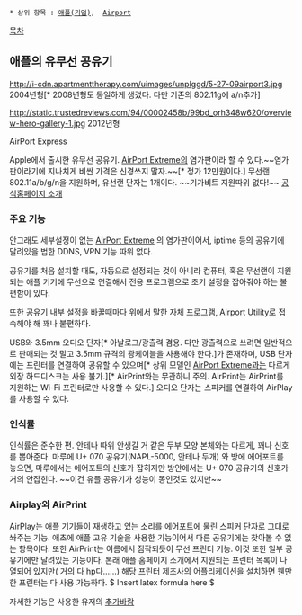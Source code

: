  * 상위 항목 : [[애플(기업)]],  [[Airport]]

[[목차]]

== 애플의 유무선 공유기 ==
http://i-cdn.apartmenttherapy.com/uimages/unplggd/5-27-09airport3.jpg
2004년형[* 2008년형도 동일하게 생겼다. 다만 기존의 802.11g에 a/n추가]

http://static.trustedreviews.com/94/00002458b/99bd_orh348w620/overview-hero-gallery-1.jpg
2012년형

AirPort Express

Apple에서 출시한 유무선 공유기. [[AirPort Extreme]]의 염가판이라 할 수 있다.~~염가판이라기에 지나치게 비싼 가격은 신경쓰지 말자.~~[* 정가 12만원이다.] 무선랜 802.11a/b/g/n을 지원하며, 유선랜 단자는 1개이다. ~~기가비트 지원따위 없다!~~
[http://www.apple.com/kr/airportexpress/#airplay 공식홈페이지 소개]


=== 주요 기능 ===
안그래도 세부설정이 없는 [[AirPort Extreme]] 의 염가판이어서, iptime 등의 공유기에 달려있을 법한 DDNS, VPN 기능 따위 없다.

공유기를 처음 설치할 때도, 자동으로 설정되는 것이 아니라 컴퓨터, 혹은 무선랜이 지원되는 애플 기기에 무선으로 연결해서 전용 프로그램으로 초기 설정을 잡아줘야 하는 불편함이 있다. 

또한 공유기 내부 설정을 바꿀때마다 위에서 말한 자체 프로그램, Airport Utility로 접속해야 해 꽤나 불편하다. 

USB와 3.5mm 오디오 단자[* 아날로그/광출력 겸용. 다만 광출력으로 쓰려면 일반적으로 판매되는 것 말고 3.5mm 규격의 광케이블을 사용해야 한다.]가 존재하며, USB 단자에는 프린터를 연결하여 공유할 수 있으며[* 상위 모델인 [[AirPort Extreme]]과는 다르게 외장 하드디스크는 사용 불가.][* AirPrint와는 무관하니 주의. AirPrint는 AirPrint를 지원하는 Wi-Fi 프린터로만 사용할 수 있다.] 오디오 단자는 스피커를 연결하여 AirPlay를 사용할 수 있다.
=== 인식률 ===
인식률은 준수한 편. 
안테나 따위 안생길 거 같은 두부 모양 본체와는 다르게, 꽤나 신호를 뽑아준다.
마루에 U+ 070 공유기(NAPL-5000, 안테나 두개) 와 방에 에어포트를 놓으면, 마루에서는 에어포트의 신호가 잡히지만 방안에서는 U+ 070 공유기의 신호가 거의 안잡힌다. ~~이건 유플 공유기가 성능이 똥인것도 있지만~~

=== Airplay와 AirPrint ===
AirPlay는 애플 기기들이 재생하고 있는 소리를 에어포트에 물린 스피커 단자로 그대로 쏴주는 기능. 애초에 애플 고유 기술을 사용한 기능이어서 다른 공유기에는 찾아볼 수 없는 항목이다. 또한 AirPrint는 이름에서 짐작되듯이 무선 프린터 기능. 이것 또한 일부 공유기에만 달려있는 기능이다. 본래 애플 홈페이지 소개에서 지원되는 프린터 목록이 나열되어 있지만( 거의 다 hp다......) 해당 프린터 제조사의 어플리케이션을 설치하면 웬만한 프린터는 다 사용 가능하다. $ Insert latex formula here $

자세한 기능은 사용한 유저의 [[추가바람]]
